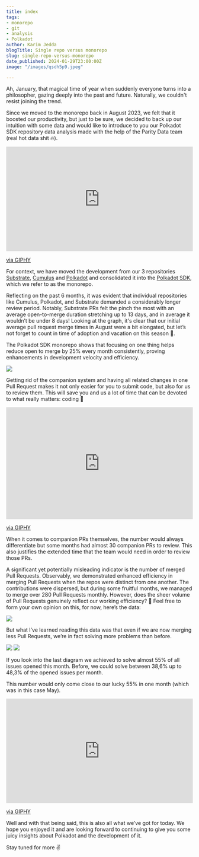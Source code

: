 ```yaml
---
title: index
tags:
- monorepo
- git
- analysis
- Polkadot
author: Karim Jedda
blogTitle: Single repo versus monorepo
slug: single-repo-versus-monorepo
date_published: 2024-01-29T23:00:00Z
image: "/images/qsdh5p9.jpeg"

---
```

Ah, January, that magical time of year when suddenly everyone turns into a philosopher, gazing deeply into the past and future. Naturally, we couldn't resist joining the trend.

Since we moved to the monorepo back in August 2023, we felt that it boosted our productivity, but just to be sure, we decided to back up our intuition with some data and would like to introduce to you our Polkadot SDK repository data analysis made with the help of the Parity Data team (real hot data shit 🔥).

<div style="width:100%;height:0;padding-bottom:56%;position:relative;"><iframe src="https://giphy.com/embed/cKnxiph10lNCP3DCnv" width="100%" height="100%" style="position:absolute" frameBorder="0" class="giphy-embed" allowFullScreen></iframe></div><p><a href="https://giphy.com/gifs/paramountnetwork-paramount-network-wife-swap-wifeswap-cKnxiph10lNCP3DCnv">via GIPHY</a></p>

For context, we have moved the development from our 3 repositories [Substrate](https://github.com/paritytech/substrate), [Cumulus](https://github.com/paritytech/cumulus) and [Polkadot](https://github.com/paritytech/polkadot) and consolidated it into the [Polkadot SDK](https://github.com/paritytech/polkadot-sdk/), which we refer to as the monorepo.

Reflecting on the past 6 months, it was evident that individual repositories like Cumulus, Polkadot, and Substrate demanded a considerably longer review period. Notably, Substrate PRs felt the pinch the most with an average open-to-merge duration stretching up to 13 days, and in average it wouldn’t be under 8 days! 
Looking at the graph, it's clear that our initial average pull request merge times in August were a bit elongated, but let’s not forget to count in time of adoption and vacation on this season 🌴.

The Polkadot SDK monorepo shows that focusing on one thing helps reduce open to merge by 25% every month consistently, proving enhancements in development velocity and efficiency.

![](/images/monorepo/image4.png)

Getting rid of the companion system and having all related changes in one Pull Request makes it not only easier for you to submit code, but also for us to review them. This will save you and us a lot of time that can be devoted to what really matters: coding 🤠

<div style="width:100%;height:0;padding-bottom:60%;position:relative;"><iframe src="https://giphy.com/embed/Ws6T5PN7wHv3cY8xy8" width="100%" height="100%" style="position:absolute" frameBorder="0" class="giphy-embed" allowFullScreen></iframe></div><p><a href="https://giphy.com/gifs/nounish-dao-nouns-noggles-Ws6T5PN7wHv3cY8xy8">via GIPHY</a></p>

When it comes to companion PRs themselves, the number would always differentiate but some months had almost 30 companion PRs to review. This also justifies the extended time that the team would need in order to review those PRs.

A significant yet potentially misleading indicator is the number of merged Pull Requests. Observably, we demonstrated enhanced efficiency in merging Pull Requests when the repos were distinct from one another. The contributions were dispersed, but during some fruitful months, we managed to merge over 280 Pull Requests monthly. However, does the sheer volume of Pull Requests genuinely reflect our working efficiency? 🧐 Feel free to form your own opinion on this, for now, here’s the data:

![](/images/monorepo/image2.png)

But what I’ve learned reading this data was that even if we are now merging less Pull Requests, we’re in fact solving more problems than before. 

![](/images/monorepo/image1.png)
![](/images/monorepo/image3.png)

If you look into the last diagram we achieved to solve almost 55% of all issues opened this month. Before, we could solve between 38,6% up to 48,3% of the opened issues per month.

This number would only come close to our lucky 55% in one month (which was in this case May).

<div style="width:100%;height:0;padding-bottom:56%;position:relative;"><iframe src="https://giphy.com/embed/KEBNNZHrre4A714JYx" width="100%" height="100%" style="position:absolute" frameBorder="0" class="giphy-embed" allowFullScreen></iframe></div><p><a href="https://giphy.com/gifs/outsidetv-KEBNNZHrre4A714JYx">via GIPHY</a></p>

Well and with that being said, this is also all what we’ve got for today. We hope you enjoyed it and are looking forward to continuing to give you some juicy insights about Polkadot and the development of it.

Stay tuned for more ✌️

